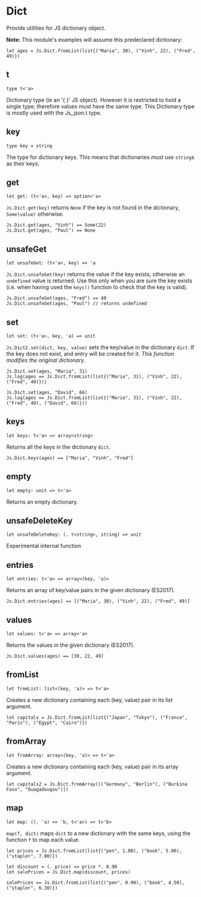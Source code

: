 # Dict

<Intro>

Provide utilities for JS dictionary object.

**Note:** This module's examples will assume this predeclared dictionary:

```res prelude
let ages = Js.Dict.fromList(list{("Maria", 30), ("Vinh", 22), ("Fred", 49)})
```

</Intro>

## t

```res prelude
type t<'a>
```

Dictionary type (ie an '{ }' JS object). However it is restricted to hold a single type; therefore values must have the same type.
This Dictionary type is mostly used with the Js_json.t type.

## key

```res prelude
type key = string
```

The type for dictionary keys. This means that dictionaries *must* use `string`s as their keys.

## get

```res sig
let get: (t<'a>, key) => option<'a>
```

`Js.Dict.get(key)` returns `None` if the key is not found in the dictionary, `Some(value)` otherwise.

```res example
Js.Dict.get(ages, "Vinh") == Some(22)
Js.Dict.get(ages, "Paul") == None
```

## unsafeGet

```res sig
let unsafeGet: (t<'a>, key) => 'a
```
`Js.Dict.unsafeGet(key)` returns the value if the key exists, otherwise an `undefined` value is returned. Use this only when you are sure the key exists (i.e. when having used the `keys()` function to check that the key is valid).

```res example
Js.Dict.unsafeGet(ages, "Fred") == 49
Js.Dict.unsafeGet(ages, "Paul") // returns undefined
```

## set

```res sig
let set: (t<'a>, key, 'a) => unit
```

`Js.Dict2.set(dict, key, value)` sets the key/value in the dictionary `dict`. If the key does not exist, and entry will be created for it. *This function modifies the original dictionary.*

```res example
Js.Dict.set(ages, "Maria", 31)
Js.log(ages == Js.Dict.fromList(list{("Maria", 31), ("Vinh", 22), ("Fred", 49)}))

Js.Dict.set(ages, "David", 66)
Js.log(ages == Js.Dict.fromList(list{("Maria", 31), ("Vinh", 22), ("Fred", 49), ("David", 66)}))
```

## keys

```res sig
let keys: t<'a> => array<string>
```

Returns all the keys in the dictionary `dict`.

```res example
Js.Dict.keys(ages) == ["Maria", "Vinh", "Fred"]
```

## empty

```res sig
let empty: unit => t<'a>
```

Returns an empty dictionary.

## unsafeDeleteKey

```res sig
let unsafeDeleteKey: (. t<string>, string) => unit
```

Experimental internal function

## entries

```res sig
let entries: t<'a> => array<(key, 'a)>
```

Returns an array of key/value pairs in the given dictionary (ES2017).

```res example
Js.Dict.entries(ages) == [("Maria", 30), ("Vinh", 22), ("Fred", 49)]
```

## values

```res sig
let values: t<'a> => array<'a>
```

Returns the values in the given dictionary (ES2017).

```res example
Js.Dict.values(ages) == [30, 22, 49]
```

## fromList

```res sig
let fromList: list<(key, 'a)> => t<'a>
```

Creates a new dictionary containing each (key, value) pair in its list argument.

```res example
let capitals = Js.Dict.fromList(list{("Japan", "Tokyo"), ("France", "Paris"), ("Egypt", "Cairo")})
```

## fromArray

```res sig
let fromArray: array<(key, 'a)> => t<'a>
```

Creates a new dictionary containing each (key, value) pair in its array argument.

```res example
let capitals2 = Js.Dict.fromArray([("Germany", "Berlin"), ("Burkina Faso", "Ouagadougou")])
```

## map

```res sig
let map: ((. 'a) => 'b, t<'a>) => t<'b>
```

`map(f, dict)` maps `dict` to a new dictionary with the same keys, using the function `f` to map each value.

```res example
let prices = Js.Dict.fromList(list{("pen", 1.00), ("book", 5.00), ("stapler", 7.00)})

let discount = (. price) => price *. 0.90
let salePrices = Js.Dict.map(discount, prices)

salePrices == Js.Dict.fromList(list{("pen", 0.90), ("book", 4.50), ("stapler", 6.30)})
```
